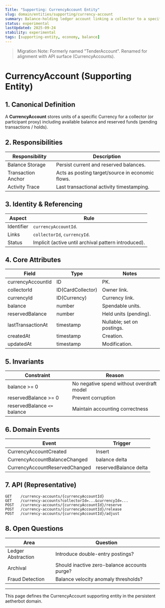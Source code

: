 ```yaml
---
Title: "Supporting: CurrencyAccount Entity"
slug: domain/entities/supporting/currency-account
summary: Balance-holding ledger account linking a collector to a specific Currency (formerly Tender) instance.
status: experimental
lastUpdated: 2025-09-24
stability: experimental
tags: [supporting-entity, economy, balance]
---
```


> Migration Note: Formerly named "TenderAccount". Renamed for alignment with API surface (CurrencyAccounts).

# CurrencyAccount (Supporting Entity)

## 1. Canonical Definition

A **CurrencyAccount** stores units of a specific Currency for a collector (or participant proxy) including available balance and reserved funds (pending transactions / holds).

## 2. Responsibilities

| Responsibility     | Description                                      |
| ------------------ | ------------------------------------------------ |
| Balance Storage    | Persist current and reserved balances.           |
| Transaction Anchor | Acts as posting target/source in economic flows. |
| Activity Trace     | Last transactional activity timestamping.        |

## 3. Identity & Referencing

| Aspect     | Rule                                                 |
| ---------- | ---------------------------------------------------- |
| Identifier | `currencyAccountId`.                                 |
| Links      | `collectorId`, `currencyId`.                         |
| Status     | Implicit (active until archival pattern introduced). |

## 4. Core Attributes

| Field             | Type              | Notes                      |
| ----------------- | ----------------- | -------------------------- |
| currencyAccountId | ID                | PK.                        |
| collectorId       | ID(CardCollector) | Owner link.                |
| currencyId        | ID(Currency)      | Currency link.             |
| balance           | number            | Spendable units.           |
| reservedBalance   | number            | Held units (pending).      |
| lastTransactionAt | timestamp         | Nullable; set on postings. |
| createdAt         | timestamp         | Creation.                  |
| updatedAt         | timestamp         | Modification.              |

## 5. Invariants

| Constraint                   | Reason                                    |
| ---------------------------- | ----------------------------------------- |
| balance >= 0                 | No negative spend without overdraft model |
| reservedBalance >= 0         | Prevent corruption                        |
| reservedBalance `<=` balance | Maintain accounting correctness           |

## 6. Domain Events

| Event                          | Trigger               |
| ------------------------------ | --------------------- |
| CurrencyAccountCreated         | Insert                |
| CurrencyAccountBalanceChanged  | balance delta         |
| CurrencyAccountReservedChanged | reservedBalance delta |

## 7. API (Representative)

```
GET    /currency-accounts/{currencyAccountId}
GET    /currency-accounts?collectorId=...&currencyId=...
POST   /currency-accounts/{currencyAccountId}/reserve
POST   /currency-accounts/{currencyAccountId}/release
POST   /currency-accounts/{currencyAccountId}/adjust
```

## 8. Open Questions

| Area               | Question                                     |
| ------------------ | -------------------------------------------- |
| Ledger Abstraction | Introduce double-entry postings?             |
| Archival           | Should inactive zero-balance accounts purge? |
| Fraud Detection    | Balance velocity anomaly thresholds?         |

---

This page defines the CurrencyAccount supporting entity in the persistent aetherbot domain.
